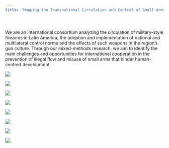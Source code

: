 ```yaml
---
title: "Mapping the Transnational Circulation and Control of Small Arms in Latin America"
---
```


# 

::: {#project}
We are an international consortium analyzing the circulation of military-style firearms in Latin America, the adoption and implementation of national and multilateral control norms and the effects of such weapons in the region’s gun culture. Through our mixed-methods research, we aim to identify the main challenges and opportunities for international cooperation in the prevention of illegal flow and misuse of small arms that hinder human-centred development.
:::

::: {#institutions}
<a href="https://www.graduateinstitute.ch/ccdp" target="_blank"> ![](images/institutions/01_graduate_institute.png){.institution fig-alt="Geneva Graduate Institute"} </a>

<a href="https://www.smallarmssurvey.org/" target="_blank"> ![](images/institutions/02_sas.png){.institution fig-alt="Small Arms Survey"} </a>

<a href="https://www.iri.puc-rio.br/en/home-eng/" target="_blank"> ![](images/institutions/03_puc_iri.png){.institution fig-alt="Pontifical Catholic University of Rio de Janeiro (PUC-Rio)"} </a>

<a href="https://laboratoriodehumanidadesdigitais.usuarios.rdc.puc-rio.br" target="_blank"> ![](images/institutions/04_puc_hd.png){.institution fig-alt=""} </a>

<a href="https://soudapaz.org/" target="_blank"> ![](images/institutions/04_sou_paz.png){.institution fig-alt="Instituto Sou da Paz" style='max-height:3.5rem'} </a>

<a href="https://www.cerac.org.co/es" target="_blank"> ![](images/institutions/05_cerac.png){.institution fig-alt="Centro de Recursos para el Análisis de Conflictos (CERAC)"} </a>

<a href="https://www.oas.org/en/" target="_blank"> ![](images/institutions/06_oas.png){.institution fig-alt="Organization of American States (OAS)"} </a>
:::

![](images/ChatGPT%20Image%20Jun%206,%202025,%2003_51_19%20PM.png){.img-background}
